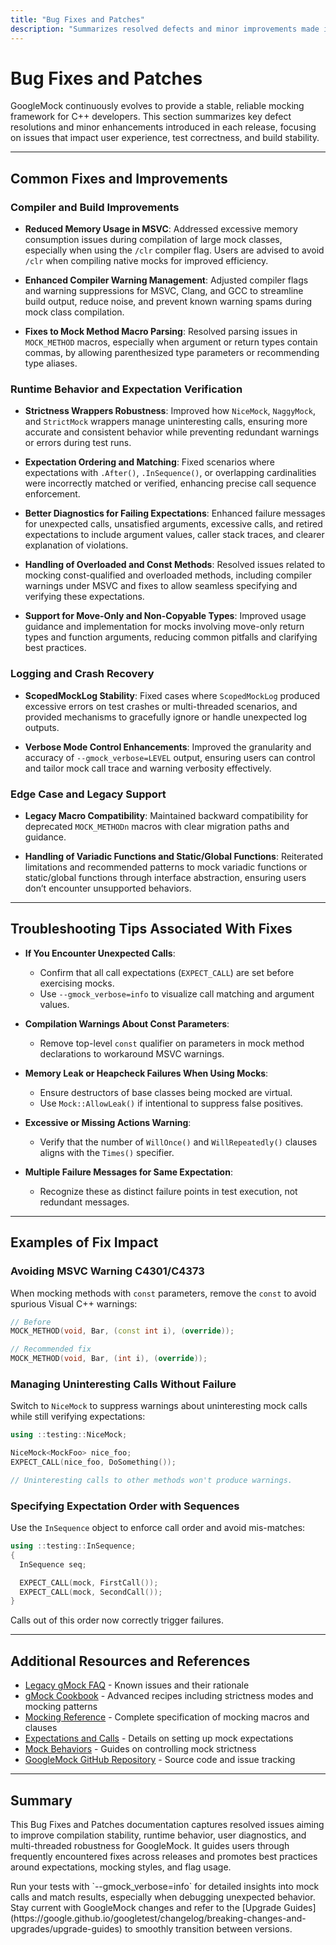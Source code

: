 ```yaml
---
title: "Bug Fixes and Patches"
description: "Summarizes resolved defects and minor improvements made in each release. Ideal for users tracking stability, regressions, or fixes for specific issues that affect their workflow."
---
```


# Bug Fixes and Patches

GoogleMock continuously evolves to provide a stable, reliable mocking framework for C++ developers. This section summarizes key defect resolutions and minor enhancements introduced in each release, focusing on issues that impact user experience, test correctness, and build stability.

---

## Common Fixes and Improvements

### Compiler and Build Improvements

- **Reduced Memory Usage in MSVC**: Addressed excessive memory consumption issues during compilation of large mock classes, especially when using the `/clr` compiler flag. Users are advised to avoid `/clr` when compiling native mocks for improved efficiency.

- **Enhanced Compiler Warning Management**: Adjusted compiler flags and warning suppressions for MSVC, Clang, and GCC to streamline build output, reduce noise, and prevent known warning spams during mock class compilation.

- **Fixes to Mock Method Macro Parsing**: Resolved parsing issues in `MOCK_METHOD` macros, especially when argument or return types contain commas, by allowing parenthesized type parameters or recommending type aliases.

### Runtime Behavior and Expectation Verification

- **Strictness Wrappers Robustness**: Improved how `NiceMock`, `NaggyMock`, and `StrictMock` wrappers manage uninteresting calls, ensuring more accurate and consistent behavior while preventing redundant warnings or errors during test runs.

- **Expectation Ordering and Matching**: Fixed scenarios where expectations with `.After()`, `.InSequence()`, or overlapping cardinalities were incorrectly matched or verified, enhancing precise call sequence enforcement.

- **Better Diagnostics for Failing Expectations**: Enhanced failure messages for unexpected calls, unsatisfied arguments, excessive calls, and retired expectations to include argument values, caller stack traces, and clearer explanation of violations.

- **Handling of Overloaded and Const Methods**: Resolved issues related to mocking const-qualified and overloaded methods, including compiler warnings under MSVC and fixes to allow seamless specifying and verifying these expectations.

- **Support for Move-Only and Non-Copyable Types**: Improved usage guidance and implementation for mocks involving move-only return types and function arguments, reducing common pitfalls and clarifying best practices.

### Logging and Crash Recovery

- **ScopedMockLog Stability**: Fixed cases where `ScopedMockLog` produced excessive errors on test crashes or multi-threaded scenarios, and provided mechanisms to gracefully ignore or handle unexpected log outputs.

- **Verbose Mode Control Enhancements**: Improved the granularity and accuracy of `--gmock_verbose=LEVEL` output, ensuring users can control and tailor mock call trace and warning verbosity effectively.

### Edge Case and Legacy Support

- **Legacy Macro Compatibility**: Maintained backward compatibility for deprecated `MOCK_METHODn` macros with clear migration paths and guidance.

- **Handling of Variadic Functions and Static/Global Functions**: Reiterated limitations and recommended patterns to mock variadic functions or static/global functions through interface abstraction, ensuring users don’t encounter unsupported behaviors.

---

## Troubleshooting Tips Associated With Fixes

- **If You Encounter Unexpected Calls**:
  - Confirm that all call expectations (`EXPECT_CALL`) are set before exercising mocks.
  - Use `--gmock_verbose=info` to visualize call matching and argument values.

- **Compilation Warnings About Const Parameters**:
  - Remove top-level `const` qualifier on parameters in mock method declarations to workaround MSVC warnings.

- **Memory Leak or Heapcheck Failures When Using Mocks**:
  - Ensure destructors of base classes being mocked are virtual.
  - Use `Mock::AllowLeak()` if intentional to suppress false positives.

- **Excessive or Missing Actions Warning**:
  - Verify that the number of `WillOnce()` and `WillRepeatedly()` clauses aligns with the `Times()` specifier.

- **Multiple Failure Messages for Same Expectation**:
  - Recognize these as distinct failure points in test execution, not redundant messages.

---

## Examples of Fix Impact

### Avoiding MSVC Warning C4301/C4373

When mocking methods with `const` parameters, remove the `const` to avoid spurious Visual C++ warnings:

```cpp
// Before
MOCK_METHOD(void, Bar, (const int i), (override));

// Recommended fix
MOCK_METHOD(void, Bar, (int i), (override));
```

### Managing Uninteresting Calls Without Failure

Switch to `NiceMock` to suppress warnings about uninteresting mock calls while still verifying expectations:

```cpp
using ::testing::NiceMock;

NiceMock<MockFoo> nice_foo;
EXPECT_CALL(nice_foo, DoSomething());

// Uninteresting calls to other methods won't produce warnings.
```

### Specifying Expectation Order with Sequences

Use the `InSequence` object to enforce call order and avoid mis-matches:

```cpp
using ::testing::InSequence;
{
  InSequence seq;

  EXPECT_CALL(mock, FirstCall());
  EXPECT_CALL(mock, SecondCall());
}
```

Calls out of this order now correctly trigger failures.

---

## Additional Resources and References

- [Legacy gMock FAQ](https://google.github.io/googletest/gmock_faq.html) - Known issues and their rationale
- [gMock Cookbook](https://google.github.io/googletest/gmock_cook_book.html) - Advanced recipes including strictness modes and mocking patterns
- [Mocking Reference](https://google.github.io/googletest/reference/mocking.md) - Complete specification of mocking macros and clauses
- [Expectations and Calls](https://google.github.io/googletest/api/gmock_reference.html#expectations-and-calls) - Details on setting up mock expectations
- [Mock Behaviors](https://google.github.io/googletest/reference/mock_behaviors.md) - Guides on controlling mock strictness
- [GoogleMock GitHub Repository](https://github.com/google/googletest) - Source code and issue tracking

---

## Summary

This Bug Fixes and Patches documentation captures resolved issues aiming to improve compilation stability, runtime behavior, user diagnostics, and multi-threaded robustness for GoogleMock. It guides users through frequently encountered fixes across releases and promotes best practices around expectations, mocking styles, and flag usage.

<Tip>
Run your tests with `--gmock_verbose=info` for detailed insights into mock calls and match results, especially when debugging unexpected behavior.
</Tip>

<Note>
Stay current with GoogleMock changes and refer to the [Upgrade Guides](https://google.github.io/googletest/changelog/breaking-changes-and-upgrades/upgrade-guides) to smoothly transition between versions.
</Note>